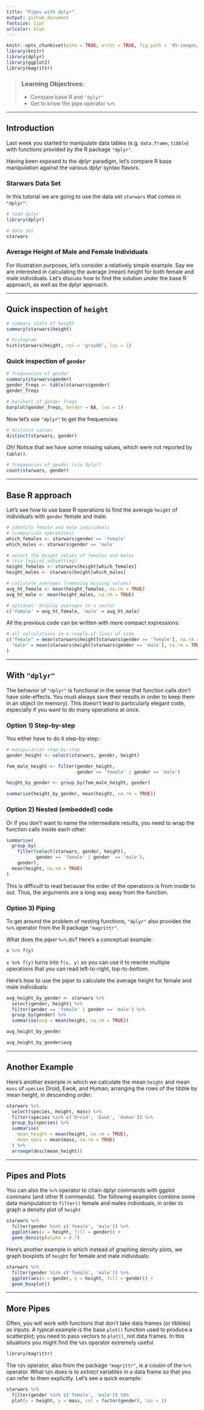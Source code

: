 ```yaml
---
title: "Pipes with dplyr"
output: github_document
fontsize: 11pt
urlcolor: blue
---
```


```r
knitr::opts_chunk$set(echo = TRUE, error = TRUE, fig.path = '05-images/')
library(knitr)
library(dplyr)
library(ggplot2)
library(magrittr)
```

> ### Learning Objectives:
>
> - Compare base R and `"dplyr"`
> - Get to know the pipe operator `%>%`

------

## Introduction

Last week you started to manipulate data tables (e.g. `data.frame`, `tibble`)
with functions provided by the R package `"dplyr"`.

Having been exposed to the _dplyr_ paradigm, let's compare R base manipulation against the various dplyr syntax flavors.


### Starwars Data Set

In this tutorial we are going to use the data set `starwars` that comes in `"dplyr"`:

```r
# load dplyr
library(dplyr)

# data set
starwars
```


### Average Height of Male and Female Individuals

For illustration purposes, let's consider a relatively simple example.
Say we are interested in calculating the average (mean) height for both female 
and male individuals. Let's discuss how to find the solution under the base R
approach, as well as the dplyr approach.

-----


## Quick inspection of `height`

```r
# summary stats of height
summary(starwars$height)
```

```r
# histogram
hist(starwars$height, col = 'gray80', las = 1)
```


### Quick inspection of `gender`

```r
# frequencies of gender
summary(starwars$gender)
gender_freqs <- table(starwars$gender)
gender_freqs
```

```r
# barchart of gender freqs
barplot(gender_freqs, border = NA, las = 1)
```

Now let's use `"dplyr"` to get the frequencies:

```r
# distinct values 
distinct(starwars, gender)
```

Oh! Notice that we have some missing values, which were not reported by `table()`.

```r
# frequencies of gender (via dplyr) 
count(starwars, gender)
```


-----


## Base R approach

Let's see how to use base R operations to find the average `height` of individuals with `gender` female and male.

```r
# identify female and male individuals
# (comparison operations)
which_females <- starwars$gender == 'female'
which_males <- starwars$gender == 'male'
```

```r
# select the height values of females and males
# (via logical subsetting)
height_females <- starwars$height[which_females]
height_males <- starwars$height[which_males]
```

```r
# calculate averages (removing missing values)
avg_ht_female <- mean(height_females, na.rm = TRUE)
avg_ht_male <- mean(height_males, na.rm = TRUE)

# optional: display averages in a vector
c('female' = avg_ht_female, 'male' = avg_ht_male)
```


All the previous code can be written with more compact expressions:

```r
# all calculations in a couple of lines of code
c("female" = mean(starwars$height[starwars$gender == 'female'], na.rm = TRUE),
  "male" = mean(starwars$height[starwars$gender == 'male'], na.rm = TRUE)
)
```


-----


## With `"dplyr"`

The behavior of `"dplyr"` is functional in the sense that function calls don't 
have side-effects. You must always save their results in order to keep them 
in an object (in memory). This doesn't lead to particularly elegant code, 
especially if you want to do many operations at once.


### Option 1) Step-by-step

You either have to do it step-by-step:

```r
# manipulation step-by-step
gender_height <- select(starwars, gender, height)

fem_male_height <- filter(gender_height, 
                          gender == 'female' | gender == 'male')

height_by_gender <- group_by(fem_male_height, gender)

summarise(height_by_gender, mean(height, na.rm = TRUE))
```


### Option 2) Nested (embedded) code

Or if you don't want to name the intermediate results, you need to wrap the 
function calls inside each other:

```r
summarise(
  group_by(
    filter(select(starwars, gender, height),
           gender == 'female' | gender  == 'male'),
    gender),
  mean(height, na.rm = TRUE)
)
```

This is difficult to read because the order of the operations is from inside 
to out. Thus, the arguments are a long way away from the function. 


### Option 3) Piping

To get around the problem of nesting functions, `"dplyr"` also provides the 
`%>%` operator from the R package `"magrittr"`.

What does the _piper_ `%>%` do? Here's a conceptual example: 

```r
x %>% f(y)
```

`x %>% f(y)` turns into `f(x, y)` so you can use it to rewrite multiple 
operations that you can read left-to-right, top-to-bottom.

Here's how to use the piper to calculate the average height for female and 
male individuals:

```r
avg_height_by_gender <- starwars %>% 
  select(gender, height) %>%
  filter(gender == 'female' | gender == 'male') %>%
  group_by(gender) %>%
  summarise(avg = mean(height, na.rm = TRUE))

avg_height_by_gender

avg_height_by_gender$avg
```

-----

## Another Example

Here's another example in which we calculate the mean `height` and mean `mass` of `species` Droid, Ewok, and Human; arranging the rows of the tibble by mean height, in descending order:

```r
starwars %>%
  select(species, height, mass) %>%
  filter(species %in% c('Droid', 'Ewok', 'Human')) %>%
  group_by(species) %>%
  summarise(
    mean_height = mean(height, na.rm = TRUE),
    mean_mass = mean(mass, na.rm = TRUE)
  ) %>%
  arrange(desc(mean_height))
```

-----

## Pipes and Plots

You can also the `%>%` operator to chain dplyr commands with ggplot commans (and other R commands). The following examples combine some data manipulation to `filter()` female and males individuals, in order to graph a density plot of `height`

```r
starwars %>%
  filter(gender %in% c('female', 'male')) %>%
  ggplot(aes(x = height, fill = gender)) + 
  geom_density(alpha = 0.7)
```

Here's another example in which instead of graphing density plots, we graph boxplots of `height` for female and male individuals:

```r
starwars %>%
  filter(gender %in% c('female', 'male')) %>%
  ggplot(aes(x = gender, y = height, fill = gender)) + 
  geom_boxplot()
```

-----

## More Pipes

Often, you will work with functions that don't take data frames (or tibbles) as
inputs. A typical example is the base `plot()` function used to produce a 
scatterplot; you need to pass vectors to `plot()`, not data frames. In this 
situations you might find the `%$%` operator extremely useful.

```r
library(magrittr)
```

The `%$%` operator, also from the package `"magrittr"`, is a cousin of the 
`%>%` operator. What `%$%` does is to _extract_ variables in a data frame
so that you can refer to them explicitly. Let's see a quick example:

```r
starwars %>%
  filter(gender %in% c('female', 'male')) %$%
  plot(x = height, y = mass, col = factor(gender), las = 1)
```

